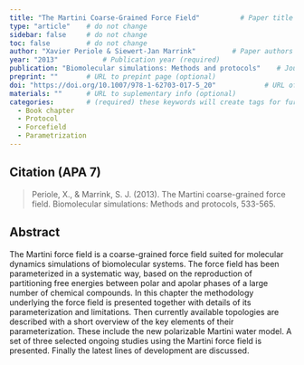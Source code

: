 ```yaml
---
title: "The Martini Coarse-Grained Force Field"          # Paper title (required)
type: "article"    # do not change
sidebar: false     # do not change
toc: false         # do not change
author: "Xavier Periole & Siewert-Jan Marrink"         # Paper authors (required)
year: "2013"           # Publication year (required)
publication: "Biomolecular simulations: Methods and protocols"    # Journal or similar (required)
preprint: ""       # URL to prepint page (optional)  
doi: "https://doi.org/10.1007/978-1-62703-017-5_20"            # URL of DOI (required)  
materials: ""      # URL to suplementary info (optional)
categories:        # (required) these keywords will create tags for further filtering. 
  - Book chapter
  - Protocol
  - Forcefield
  - Parametrization
---
```


<!-- 
The info below is just an example. 

Both fields are required and they have to be replaced with the respective info for each paper. 

Please notice the `> ` symbol before the citation, it gives it additional styling.  
-->

## Citation (APA 7)      

> Periole, X., & Marrink, S. J. (2013). The Martini coarse-grained force field. Biomolecular simulations: Methods and protocols, 533-565.

## Abstract

The Martini force field is a coarse-grained force field suited for molecular dynamics simulations of biomolecular systems. The force field has been parameterized in a systematic way, based on the reproduction of partitioning free energies between polar and apolar phases of a large number of chemical compounds. In this chapter the methodology underlying the force field is presented together with details of its parameterization and limitations. Then currently available topologies are described with a short overview of the key elements of their parameterization. These include the new polarizable Martini water model. A set of three selected ongoing studies using the Martini force field is presented. Finally the latest lines of development are discussed.